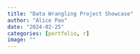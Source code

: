 ```yaml
---
title: "Data Wrangling Project Showcase"
author: "Alice Pao"
date: "2024-02-25"
categories: [portfolio, r]
image: ""
---
```


